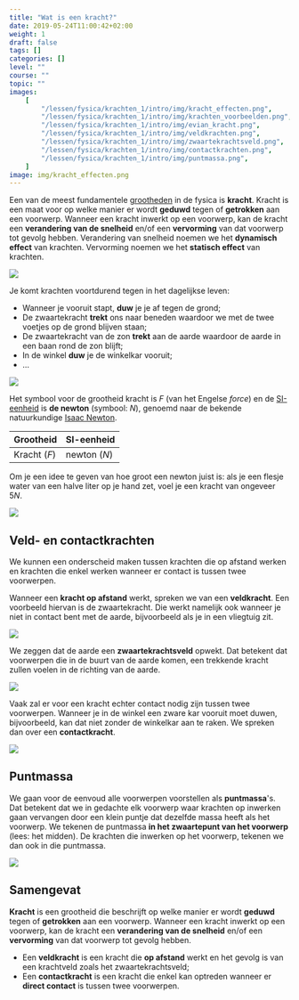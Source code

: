 ```yaml
---
title: "Wat is een kracht?"
date: 2019-05-24T11:00:42+02:00
weight: 1
draft: false
tags: []
categories: []
level: ""
course: ""
topic: ""
images:
    [
        "/lessen/fysica/krachten_1/intro/img/kracht_effecten.png",
        "/lessen/fysica/krachten_1/intro/img/krachten_voorbeelden.png",
        "/lessen/fysica/krachten_1/intro/img/evian_kracht.png",
        "/lessen/fysica/krachten_1/intro/img/veldkrachten.png",
        "/lessen/fysica/krachten_1/intro/img/zwaartekrachtsveld.png",
        "/lessen/fysica/krachten_1/intro/img/contactkrachten.png",
        "/lessen/fysica/krachten_1/intro/img/puntmassa.png",
    ]
image: img/kracht_effecten.png
---
```


Een van de meest fundamentele [grootheden](../grootheden_eenheden/intro) in de
fysica is **kracht**. Kracht is een maat voor op welke manier er wordt
**geduwd** tegen of **getrokken** aan een voorwerp. Wanneer een kracht inwerkt
op een voorwerp, kan de kracht een **verandering van de snelheid** en/of een
**vervorming** van dat voorwerp tot gevolg hebben. Verandering van snelheid noemen we het **dynamisch effect** van krachten. Vervorming noemen we het **statisch effect** van krachten.

![](img/kracht_effecten.png)

Je komt krachten voortdurend tegen in het dagelijkse leven:

-   Wanneer je vooruit stapt, **duw** je je af tegen de grond;
-   De zwaartekracht **trekt** ons naar beneden waardoor we met de twee voetjes op de
    grond blijven staan;
-   De zwaartekracht van de zon **trekt** aan de aarde waardoor de aarde in een baan
    rond de zon blijft;
-   In de winkel **duw** je de winkelkar vooruit;
-   ...

![](img/krachten_voorbeelden.png)

Het symbool voor de grootheid kracht is $F$ <Mute>(van het Engelse <em>force</em>)</Mute> en de
[SI-eenheid](../grootheden_eenheden/intro##si-eenheden-maken-duidelijke-afspraken)
is **de newton** (symbool: $\si{N}$), genoemd naar de bekende natuurkundige
[Isaac Newton](https://nl.m.wikipedia.org/wiki/Isaac_Newton).

| Grootheid    | SI-eenheid        |
| ------------ | ----------------- |
| Kracht ($F$) | newton ($\si{N}$) |

Om je een idee te geven van hoe groot een newton juist is: als je een flesje
water van een halve liter op je hand zet, voel je een kracht van ongeveer
$5\si{ N}$.

![](img/evian_kracht.png)

## Veld- en contactkrachten

We kunnen een onderscheid maken tussen krachten die op afstand werken en
krachten die enkel werken wanneer er contact is tussen twee voorwerpen.

Wanneer een **kracht op afstand** werkt, spreken we van een **veldkracht**. Een
voorbeeld hiervan is de zwaartekracht. Die werkt namelijk ook wanneer je niet
in contact bent met de aarde, bijvoorbeeld als je in een vliegtuig zit.

![](img/veldkrachten.png)

We zeggen dat de aarde een **zwaartekrachtsveld** opwekt. Dat betekent dat
voorwerpen die in de buurt van de aarde komen, een trekkende kracht zullen voelen
in de richting van de aarde.

![](img/zwaartekrachtsveld.png)

Vaak zal er voor een kracht echter contact nodig zijn tussen twee voorwerpen.
Wanneer je in de winkel een zware kar vooruit moet duwen, bijvoorbeeld, kan
dat niet zonder de winkelkar aan te raken. We spreken dan over een
**contactkracht**.

![](img/contactkrachten.png)

## Puntmassa

We gaan voor de eenvoud alle voorwerpen voorstellen als **puntmassa**'s. Dat
betekent dat we in gedachte elk voorwerp waar krachten op inwerken gaan
vervangen door een klein puntje dat dezelfde massa heeft als het voorwerp. We
tekenen de puntmassa **in het zwaartepunt van het voorwerp** <Mute>(lees: 
het midden)</Mute>. De krachten die inwerken op het voorwerp, tekenen we dan ook 
in die puntmassa.

![](img/puntmassa.png)

## Samengevat

<Attention title="Kracht">

**Kracht** is een grootheid die beschrijft op welke manier er wordt **geduwd**
tegen of **getrokken** aan een voorwerp. Wanneer een kracht inwerkt
op een voorwerp, kan de kracht een **verandering van de snelheid** en/of een
**vervorming** van dat voorwerp tot gevolg hebben.

</Attention>

<Attention title="Veld- en contactkrachten">

-   Een **veldkracht** is een kracht die **op afstand** werkt en het gevolg is
    van een krachtveld zoals het zwaartekrachtsveld;
-   Een **contactkracht** is een kracht die enkel kan optreden wanneer er **direct
    contact** is tussen twee voorwerpen.

</Attention>
